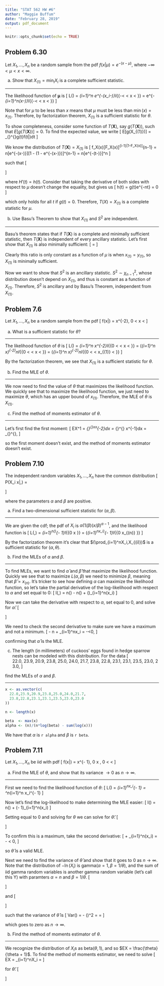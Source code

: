 ```yaml
---
title: "STAT 562 HW #6"
author: "Maggie Buffum"
date: "February 28, 2019"
output: pdf_document
---
```


```r
knitr::opts_chunk$set(echo = TRUE)
```

## Problem 6.30
Let $X_1,\dots,X_n$ be a random sample from the pdf $f(x|\mu) = e^{-(x-\mu)}$, where $-\infty < \mu < x < \infty$.
  
(a) Show that $X_{(1)}=\min_iX_i$ is a complete sufficient statistic.
  
---
  
The likelihood function of $\mathbf{\mu}$ is
\[
L(\theta) = \prod_{i=1}^n e^{-(x_i-\mu)}I_{\{-\infty < \mu < x < \infty\}} = e^{-\sum_{i=1}^n(x-\mu)}I_{\{-\infty < \mu < x < \infty\}}
\]
  
Note that for $\mu$ to be less than $x$ means that $\mu$ must be less than $\min(x) = x_{(1)}$. Therefore, by factorization theorem, $X_{(1)}$ is a sufficient statistic for $\theta$.
  
To show completeness, consider some function of $T(\mathbf{X})$, say $g(T(\mathbf{X}))$, such that $E[g(T(\mathbf{X}))] = 0$. To find the expected value, we write
\[
E[g(X_{(1)})] = \int_{\mu}^{\infty}g(t)f(t|\mathbf{x})dt
\]
  
We know the distribution of $T(\mathbf{X}) = X_{(1)}$ is
\[
\frac{n!}{(n-1)!(i-1)!}f_X(x)[F_X(x)]^{i-1}[1-F_X(x)]^{n-1} = n[e^{-(x-\mu)}][1 - (1 - e^{-(x-\mu)})]^{n-1} = n[e^{-(t-\mu)}]^n
\]
  
such that
\[
\begin{aligned}
E[g(X_{(1)})] &= \int_{\mu}^{\infty}g(t)n[e^{-(t-\mu)}]^ndt = 0\\
&\implies ne^{n\mu}\int_{\mu}^{\infty}g(t)e^{-nt}dt = 0\\
&\implies \int_{\mu}^{\infty}g(t)e^{-nt}dt = 0\\
&\implies \int_{\mu}^{\infty}h(t)dt = 0\\
&\implies H(t)_{t \rightarrow \infty} - H(\mu) = 0\\
\end{aligned}
\]
  
where $H'(t) = h(t)$. Consider that taking the derivative of both sides with respect to $\mu$ doesn't change the equality, but gives us
\[
h(t) = g(t)e^{-nt} = 0
\]
  
which only holds for all $t$ if $g(t) = 0$. Therefore, $T(X)=X_{(1)}$ is a complete statistic for $\mu$.
  
(b) Use Basu's Theorem to show that $X_{(1)}$ and $S^2$ are independent.
  
---
  
Basu's theorem states that if $T(\mathbf{X})$ is a complete and minimally sufficient statistic, then $T(\mathbf{X})$ is independent of every ancillary statistic. Let's first show that $X_{(1)}$ is also minimally sufficient:
\[
\frac{e^{-\sum_{i=1}^n x_i}e^{- n\mu}I_{\{\infty < \mu<x_{(1)}<\infty\}}}{e^{-\sum_{i=1}^n y_i}e^{- n\mu}I_{\{\infty < \mu<y_{(1)}<\infty\}}} = \frac{e^{-\sum_{i=1}^n x_i}I_{\{\infty < \mu<x_{(1)}<\infty\}}}{e^{-\sum_{i=1}^n y_i}I_{\{\infty < \mu<y_{(1)}<\infty\}}}
\]
  
Clearly this ratio is only constant as a function of $\mu$ is when $x_{(1)} = y_{(1)}$, so $X_{(1)}$ is minimally sufficient.
  
Now we want to show that $S^2$ is an ancillary statistic. $S^2 \sim \chi^2_{n-1}$, whose distribution doesn't depend on $X_{(1)}$, and thus is constant as a function of $X_{(1)}$. Therefore, $S^2$ is ancillary and by Basu's Theorem, independent from $X_{(1)}$.
  
## Problem 7.6
Let $X_1,\dots,X_n$ be a random sample from the pdf
\[
f(x|\theta) = \theta x^{-2},\ 0 < \theta \le x < \infty
\]
  
(a) What is a sufficient statistic for $\theta$?
  
---
  
The likelihood function of $\theta$ is
\[
L(\theta) = \prod_{i=1}^n \theta x^{-2}I_{\{0 < \theta < x < \infty\}} =  \left(\prod_{i=1}^n x\right)^{-2}\theta^nI_{\{0 < \theta < x < \infty\}} = \left(\prod_{i=1}^n x\right)^{-2}\theta^nI_{\{0 < \theta < x_{(1)} < \infty\}}
\]
  
By the factorization theorem, we see that $X_{(1)}$ is a sufficient statistic for $\theta$.
  
(b) Find the MLE of $\theta$.
  
---
  
We now need to find the value of $\theta$ that maximizes the likelihood function. We quickly see that to maximize the likelihood function, we just need to maximize $\theta$, which has an upper bound of $x_{(1)}$. Therefore, the MLE of $\theta$ is $X_{(1)}$.
  
(c) Find the method of moments estimator of $\theta$.
  
---
  
Let's first find the first moment:
\[
EX^1 = \int_{\theta}^{\infty}x\theta x^{-2}dx = \int_{\theta}^{\infty} \theta x^{-1}dx = \theta\left[-x^{-2}\right]_{\theta}^{\infty},
\]
  
so the first moment doesn't exist, and the method of moments estimator doesn't exist.
  
## Problem 7.10
The independent random variables $X_1,\dots,X_n$ have the common distribution
\[
P(X_i \le x|\alpha,\beta) =
\begin{cases}
0 & \text{if }x < 0\\
(x/\beta)^{\alpha} & \text{if }0 \le x \le \beta\\
1 & \text{if }x > \beta
\end{cases}
\]
  
where the parameters $\alpha$ and $\beta$ are positive.
  
(a) Find a two-dimensional sufficient statistic for $(\alpha,\beta)$.
  
---
  
We are given the cdf; the pdf of $X_i$ is $\alpha(1/\beta)(x/\beta)^{\alpha - 1}$, and the likelihood function is
\[
L(\alpha,\beta) = \prod_{i=1}^n\frac{\alpha}{\beta}\left(\frac{x_i}{\beta}\right)^{\alpha - 1}I_{\{0 \le x \le \beta\}} = \frac{\alpha^n}{\beta^{ n\alpha}}\left(\prod_{i=1}^nx_i\right)^{\alpha - 1}I_{\{0 \le x_{(n)} \le \beta\}}
\]
  
By the factorization theorem it's clear that $(\prod_{i=1}^nX_i,X_{(i)})$ is a sufficient statistic for $(\alpha,\theta)$.
  
(b) Find the MLEs of $\alpha$ and $\beta$.
  
---
  
To find MLEs, we want to find $\hat\alpha$ and $\hat\beta$ that maximize the likelihood function. Quickly we see that to maximize $L(\alpha,\beta)$ we need to minimize $\beta$, meaning that $\hat\beta = x_{(n)}$. It's tricker to see how defining $\alpha$ can maximize the likelihood function, so let's take the partial derivative of the log-likelihood with respect to $\alpha$ and set equal to 0:
\[
l(\alpha,\beta) = n\ln(\alpha) - n\alpha\ln(\beta) + (\alpha-1)\sum_{i=1}^n\ln(x_i)
\]
  
Now we can take the derivative with respect to $\alpha$, set equal to 0, and solve for $\hat\alpha$:
\[
\begin{aligned}
\frac{dl}{d\alpha} &= \frac{n}{\alpha} - n\ln{\beta} + \sum_{i=1}^nx_i = 0\\
&\implies \frac{n}{\alpha} = n\ln{\beta} - \sum_{i=1}^nx_i\\
&\implies \hat\alpha = \frac{n}{n\ln{\beta} - \sum_{i=1}^nx_i}\\
\end{aligned}
\]
  
We need to check the second derivative to make sure we have a maximum and not a minimum.
\[
\frac{d}{d\alpha} \frac{n}{\alpha} - n\ln{\beta} + \sum_{i=1}^nx_i = -\frac{n}{\alpha^2}<0,
\]
  
confirming that $\hat\alpha$ is the MLE.
  
(c) The length (in millimeters) of cuckoos' eggs found in hedge sparrow nests can be modeled with this distribution. For the data
\[
22.0,\ 23.9,\ 20.9,\ 23.8,\ 25.0,\ 24.0,\ 21.7,\ 23.8,\ 22.8,\ 23.1,\ 23.1,\ 23.5,\ 23.0,\ 23.0,
\]
  
find the MLEs of $\alpha$ and $\beta$.
  
---
  
```r
x <- as.vector(c(
  22.0,23.9,20.9,23.8,25.0,24.0,21.7,
  23.8,22.8,23.1,23.1,23.5,23.0,23.0
))

n <- length(x)

beta  <- max(x)
alpha <- (n)/(n*log(beta) - sum(log(x)))

```
  
We have that $\alpha$ is `r alpha` and $\beta$ is `r beta`.
  
## Problem 7.11
Let $X_1,\dots,X_n$ be iid with pdf
\[
f(x|\theta) = \theta x^{\theta - 1},\ 0 \le x \le 1,\ 0 < \theta < \infty
\]
  
(a) Find the MLE of $\theta$, and show that its variance $\rightarrow 0$ as $n \rightarrow \infty$.
  
---
  
First we need to find the likelihood function of $\theta$:
\[
L(\theta) = \prod_{i=1}^n\theta x_i^{\theta - 1} = \theta^n\prod_{i=1}^n x_i^{\theta - 1}
\]
  
Now let's find the log-likelihood to make determining the MLE easier:
\[
l(\theta) = n\ln(\theta) + (\theta - 1)\sum_{i=1}^n\ln(x_i)
\]
  
Setting equal to 0 and solving for $\theta$ we can solve for $\hat\theta$:
\[
\begin{aligned}
\frac{dl}{d\theta} &= \frac{n}{\theta} + \sum_{i=1}^n\ln(x_i) = 0\\
&\implies \hat\theta  = -\frac{n}{\sum_{i=1}^n\ln(x_i)}\\
&\implies \hat\theta=\left(-\frac{1}{n}\sum_{i=1}^n\ln(x_i)\right)^{-1}
\end{aligned}
\]
  
To confirm this is a maximum, take the second derivative:
\[
\frac{d}{d\theta}\frac{n}{\theta} + \sum_{i=1}^n\ln(x_i) = -\frac{n}{\theta^2} < 0,
\]
  
so $\hat\theta$ is a valid MLE.
  
Next we need to find the variance of $\hat\theta$ and show that it goes to 0 as $n \rightarrow \infty$. Note that the distribution of $-\ln(X_i)$ is gamma($\alpha = 1,\beta = 1/\theta$), and the sum of iid gamma random variables is another gamma random variable (let's call this Y) with paramters $\alpha = n$ and $\beta = 1/\theta$.
\[
\begin{aligned}
E[n/Y] &= \int_{0}^{\infty}\frac{1}{\Gamma(n)(1/\theta)^n}\frac{n}{y}y^{n-1}e^{-y/(1/\theta)}dy\\
&=\frac{n\theta^n}{\Gamma(n)}\int_{0}^{\infty}y^{(n-1)-1}e^{-y\theta}dy\\
&=\frac{n\theta^n\Gamma(n-1)}{\Gamma(n)\theta^{n-1}}\int_{0}^{\infty}\frac{\theta^{n-1}}{\Gamma(n-1)}y^{(n-1)-1}e^{-y\theta}dy\\
&=\frac{n\theta}{n-1}
\end{aligned}
\]
  
and
\[
\begin{aligned}
E[n/Y^2] &= \int_{0}^{\infty}\frac{1}{\Gamma(n)(1/\theta)^n}\frac{n^2}{y^2}y^{n-1}e^{-y/(1/\theta)}dy\\
&=\frac{n^2\theta^n}{\Gamma(n)}\int_{0}^{\infty}y^{(n-2)-1}e^{-y\theta}dy\\
&=\frac{n^2\theta^n\Gamma(n-2)}{\Gamma(n)\theta^{n-2}}\int_{0}^{\infty}\frac{\theta^{n-2}}{\Gamma(n-2)}y^{(n-1)-1}e^{-y\theta}dy\\
&=\frac{n^2\theta^2}{(n-1)(n-2)}
\end{aligned}
\]
  
such that the variance of $\hat\theta$ is
\[
Var(\hat\theta) = \frac{n^2\theta^2}{(n-1)(n-2)} - \left(\frac{n\theta}{n-1}\right)^2 = \frac{n^2\theta^2(n-1) - n^2\theta^2(n-2)}{(n-1)^2(n-2)} = \frac{n^2\theta^2}{(n-1)^2(n-2)}
\]
  
which goes to zero as $n\rightarrow \infty$.
  
(b) Find the method of moments estimator of $\theta$.
  
---
  
We recognize the distribution of $X_i$s as beta($\theta,1$), and so $EX = \frac{\theta}{\theta + 1}$. To find the method of moments estimator, we need to solve
\[
EX = \frac{1}{n}\sum_{i=1}^nX_i = \frac{\theta}{\theta + 1}
\]
  
for $\hat\theta$:
\[
\begin{aligned}
&\frac{1}{n}\sum_{i=1}^nX_i = \frac{\theta}{\theta + 1}\\
&\implies \theta \frac{1}{n}\sum_{i=1}^nX_i + \frac{1}{n}\sum_{i=1}^nX_i = \theta\\
&\implies \frac{1}{n}\sum_{i=1}^nX_i = \theta\left(1 - \frac{1}{n}\sum_{i=1}^nX_i\right)\\
&\implies \hat\theta = \frac{\frac{1}{n}\sum_{i=1}^nX_i}{1 - \frac{1}{n}\sum_{i=1}^nX_i}
\end{aligned}
\]































































